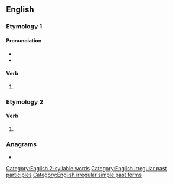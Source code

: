 ==English==

===Etymology 1===

====Pronunciation====
* {{IPA|/ˌmɪsˈlɛd/|lang=en}}
* {{audio|en-us-misled.ogg|Audio (US)|lang=en}}

====Verb====
{{head|en|verb form}}

# {{en-past of|mislead}}

===Etymology 2===

====Verb====
{{head|en|verb form}}

# {{en-past of|misle}}

===Anagrams===
* {{anagrams|en|elmids|melids|milsed|slimed|smiled}}

[[Category:English 2-syllable words]]
[[Category:English irregular past participles]]
[[Category:English irregular simple past forms]]